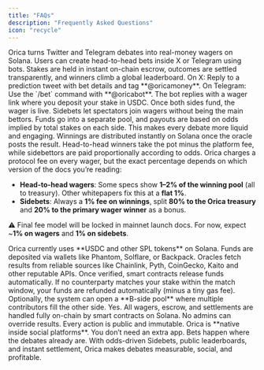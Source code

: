 ```yaml
---
title: "FAQs"
description: "Frequently Asked Questions"
icon: "recycle"
---
```


<AccordionGroup>

  <Accordion title="What is Orica?" icon="info">
    Orica turns Twitter and Telegram debates into real-money wagers on Solana. 
    Users can create head-to-head bets inside X or Telegram using bots. Stakes 
    are held in instant on-chain escrow, outcomes are settled transparently, and 
    winners climb a global leaderboard.
  </Accordion>

  <Accordion title="How do I start a wager?" icon="play">
    On X: Reply to a prediction tweet with bet details and tag **@oricamoney**.  
    On Telegram: Use the `/bet` command with **@oricabot**.  
    The bot replies with a wager link where you deposit your stake in USDC. Once 
    both sides fund, the wager is live.
  </Accordion>

  <Accordion title="What are Sidebets?" icon="users">
    Sidebets let spectators join wagers without being the main bettors. Funds 
    go into a separate pool, and payouts are based on odds implied by total 
    stakes on each side. This makes every debate more liquid and engaging.
  </Accordion>

  <Accordion title="How are winnings paid out?" icon="coins">
    Winnings are distributed instantly on Solana once the oracle posts the 
    result. Head-to-head winners take the pot minus the platform fee, while 
    sidebettors are paid proportionally according to odds.
  </Accordion>

  <Accordion title="What fees does Orica charge?" icon="percent">
  Orica charges a protocol fee on every wager, but the exact percentage depends 
  on which version of the docs you’re reading:

  - **Head-to-head wagers**: Some specs show **1–2% of the winning pool** 
    (all to treasury). Other whitepapers fix this at a **flat 1%**.  
  - **Sidebets**: Always a **1% fee on winnings**, split **80% to the Orica 
    treasury** and **20% to the primary wager winner** as a bonus.

  ⚠️ Final fee model will be locked in mainnet launch docs. For now, expect 
  ~**1% on wagers** and **1% on sidebets**.
</Accordion>


  <Accordion title="What tokens can I use?" icon="wallet">
    Orica currently uses **USDC and other SPL tokens** on Solana. Funds are 
    deposited via wallets like Phantom, Solflare, or Backpack.
  </Accordion>

  <Accordion title="How are outcomes decided?" icon="award">
    Oracles fetch results from reliable sources like Chainlink, Pyth, CoinGecko, Kaito 
    and other reputable APIs. Once verified, smart contracts release funds automatically.
  </Accordion>

  <Accordion title="What happens if no one matches my bet?" icon="clock">
    If no counterparty matches your stake within the match window, your funds 
    are refunded automatically (minus a tiny gas fee). Optionally, the system 
    can open a **B-side pool** where multiple contributors fill the other side.
  </Accordion>

  <Accordion title="Is Orica trustless?" icon="shield-check">
    Yes. All wagers, escrow, and settlements are handled fully on-chain by smart 
    contracts on Solana. No admins can override results. Every action is public 
    and immutable.
  </Accordion>

  <Accordion title="Why would I use Orica instead of a prediction market?" icon="trophy">
    Orica is **native inside social platforms**. You don’t need an extra app. Bets 
    happen where the debates already are. With odds-driven Sidebets, public 
    leaderboards, and instant settlement, Orica makes debates measurable, social, 
    and profitable.
  </Accordion>

</AccordionGroup>
